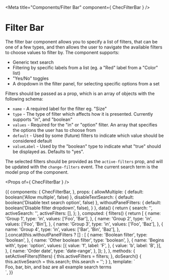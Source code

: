 
<Meta title="Components/Filter Bar" component={ ChecFilterBar } />

# Filter Bar

The filter bar component allows you to specify a list of filters, that can be one of a few types, and then allows the
user to navigate the available filters to choose values to filter by. The component supports:

- Generic text search
- Filtering by specific labels from a list (eg. a "Red" label from a "Color" list)
- "Yes/No" toggles
- A dropdown in the filter panel, for selecting specific options from a set

Filters should be passed as a prop, which is an array of objects with the following schema:

- `name` - A required label for the filter eg. "Size"
- `type` - The type of filter which affects how it is presented. Currently supports "in", and "boolean"
- `values` - Required for the "in" or "option" filter. An array that specifies the options the user has to choose from
- `default` - Used by some (future) filters to indicate which value should be considered default
- `valueLabel` - Used by the "boolean" type to indicate what "true" should be displayed as. Defaults to "yes".

The selected filters should be provided as the `active-filters` prop, and will be updated with the `change-filters`
event. The current search term is the model prop of the component.

<Props of={ ChecFilterBar } />

<Preview>
  <Story name="Default">
    {{
      components: {
        ChecFilterBar,
      },
      props: {
        allowMultiple: {
          default: boolean('Allow multiple', false)
        },
        disableTextSearch: {
          default: boolean('Disable text search option', false)
        },
        withoutPanelFilters: {
          default: boolean('Disable filter dropdown', false),
        }
      },
      data() {
        return {
          search: '',
          activeSearch: '',
          activeFilters: [],
        };
      },
      computed: {
        filters() {
          return [
            {
              name: 'Group 1',
              type: 'in',
              values: ['Foo', 'Bar'],
            },
            {
              name: 'Group 2',
              type: 'in',
              values: ['Foo', 'Bin'],
            },
            {
              name: 'Group 3',
              type: 'in',
              values: ['Foo', 'Baz'],
            },
            {
              name: 'Group 4',
              type: 'in',
              values: ['Bar', 'Bin', 'Baz'],
            },
          ].concat(this.withoutPanelFilters ? [] : [
            {
              name: 'Boolean filter',
              type: 'boolean',
            },
            {
              name: 'Other boolean filter',
              type: 'boolean',
            },
            {
              name: 'Begins with',
              type: 'option',
              values: [{
                value: 'f',
                label: 'F',
              }, {
                value: 'b',
                label: 'B',
              }],
            },
            {
              name: 'Order date',
              type: 'date-range',
            },
          ]);
        },
      },
      methods: {
        setActiveFilters(filters) {
          this.activeFilters = filters;
        },
        doSearch() {
          this.activeSearch = this.search;
          this.search = '';
        }
      },
      template: `
        <div class="py-16 px-4 max-w-6xl mx-auto font-lato bg-gray-200">
          <ChecFilterBar
            v-model="search"
            :filters="filters"
            :active-filters="activeFilters"
            :active-search="activeSearch"
            :allow-multiple="allowMultiple"
            :disable-text-search="disableTextSearch"
            @change-filters="setActiveFilters"
            @clear-search="activeSearch = ''"
            @search="doSearch"
          />
          <div class="text-center mt-8">Foo, bar, bin, and baz are all example search terms</div>
        </div>`,
    }}
  </Story>
</Preview>
